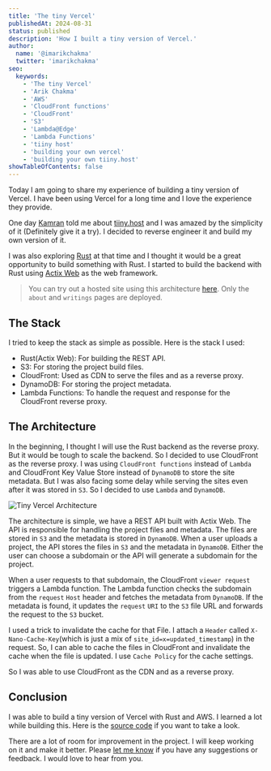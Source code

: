 ```yaml
---
title: 'The tiny Vercel'
publishedAt: 2024-08-31
status: published
description: 'How I built a tiny version of Vercel.'
author:
  name: '@imarikchakma'
  twitter: 'imarikchakma'
seo:
  keywords:
    - 'The tiny Vercel'
    - 'Arik Chakma'
    - 'AWS'
    - 'CloudFront functions'
    - 'CloudFront'
    - 'S3'
    - 'Lambda@Edge'
    - 'Lambda Functions'
    - 'tiiny host'
    - 'building your own vercel'
    - 'building your own tiiny.host'
showTableOfContents: false
---
```



Today I am going to share my experience of building a tiny version of Vercel. I have been using Vercel for a long time and I love the experience they provide.

One day [Kamran](https://x.com/kamrify) told me about [tiiny.host](https://tiiny.host) and I was amazed by the simplicity of it (Definitely give it a try). I decided to reverse engineer it and build my own version of it.

I was also exploring [Rust](https://www.rust-lang.org/) at that time and I thought it would be a great opportunity to build something with Rust. I started to build the backend with Rust using [Actix Web](https://actix.rs/) as the web framework.

> You can try out a hosted site using this architecture [here](https://arikko.chit.fun). Only the `about` and `writings` pages are deployed.

## The Stack

I tried to keep the stack as simple as possible. Here is the stack I used:

- Rust(Actix Web): For building the REST API.
- S3: For storing the project build files.
- CloudFront: Used as CDN to serve the files and as a reverse proxy.
- DynamoDB: For storing the project metadata.
- Lambda Functions: To handle the request and response for the CloudFront reverse proxy.

## The Architecture

In the beginning, I thought I will use the Rust backend as the reverse proxy. But it would be tough to scale the backend. So I decided to use CloudFront as the reverse proxy. I was using `CloudFront functions` instead of `Lambda` and CloudFront Key Value Store instead of `DynamoDB` to store the site metadata. But I was also facing some delay while serving the sites even after it was stored in `S3`. So I decided to use `Lambda` and `DynamoDB`.

<Image src={architecture} class="rounded-xl" alt="Tiny Vercel Architecture" />

The architecture is simple, we have a REST API built with Actix Web. The API is responsible for handling the project files and metadata. The files are stored in `S3` and the metadata is stored in `DynamoDB`. When a user uploads a project, the API stores the files in `S3` and the metadata in `DynamoDB`. Either the user can choose a subdomain or the API will generate a subdomain for the project.

When a user requests to that subdomain, the CloudFront `viewer request` triggers a Lambda function. The Lambda function checks the subdomain from the `request` `Host` header and fetches the metadata from `DynamoDB`. If the metadata is found, it updates the `request` `URI` to the `S3` file URL and forwards the request to the `S3` bucket.

I used a trick to invalidate the cache for that File. I attach a `Header` called `X-Nano-Cache-Key`(which is just a mix of `site_id=x=updated_timestamp`) in the request. So, I can able to cache the files in CloudFront and invalidate the cache when the file is updated. I use `Cache Policy` for the cache settings.

So I was able to use CloudFront as the CDN and as a reverse proxy.

## Conclusion

I was able to build a tiny version of Vercel with Rust and AWS. I learned a lot while building this. Here is the [source code](https://github.com/arikchakma/nanohost) if you want to take a look.

There are a lot of room for improvement in the project. I will keep working on it and make it better. Please [let me know](https://x.com/imarikchakma) if you have any suggestions or feedback. I would love to hear from you.
